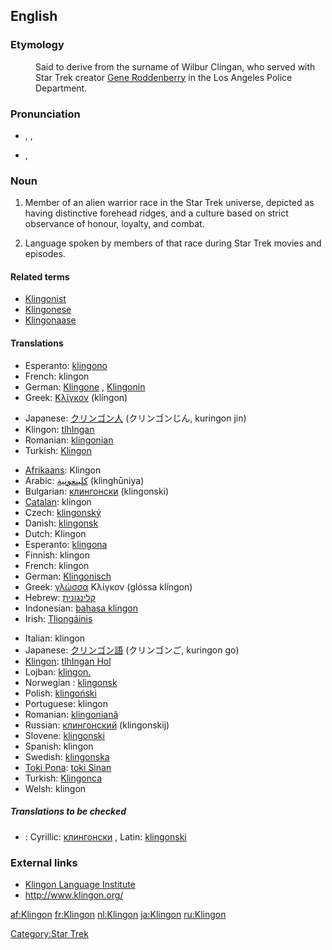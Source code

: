 {{wikipedia|Klingon}}
==English==

===Etymology===
:Said to derive from the surname of Wilbur Clingan, who served with Star Trek creator [[w:Gene Roddenberry|Gene Roddenberry]] in the Los Angeles Police Department.

===Pronunciation===
*{{AHD|klĭng'ŏn}}, {{IPA|/ˈklɪŋɒn/}}, {{SAMPA|/"klINQn/}}
*{{IPA|/ˈklɪŋɑn/}}, {{SAMPA|/"klINAn/}}<!-- cot-caught merger or just US-style IPA? -->

===Noun===
{{en-noun|s|-}}

# {{countable}} Member of an alien warrior race in the Star Trek universe, depicted as having distinctive forehead ridges, and a culture based on strict observance of honour, loyalty, and combat.
# {{uncountable}} Language spoken by members of that race during Star Trek movies and episodes.

====Related terms====
*[[Klingonist]]
*[[Klingonese]]
*[[Klingonaase]]

====Translations====
{{trans-top|member of an alien warrior race in the Star Trek universe}}
*Esperanto: [[klingono]]
*French: klingon
*German: [[Klingone]] {{m}}, [[Klingonin]] {{f}}
*Greek: [[Κλίγκον]] (klíngon) {{n}}
{{trans-mid}}
*Japanese: [[クリンゴン人]] (クリンゴンじん, kuringon jin)
*Klingon: [[tlhIngan]]
*Romanian: [[klingonian]] {{m}}
*Turkish: [[Klingon]]
{{trans-bottom}}

{{trans-top|the language}}
*[[Afrikaans]]: Klingon
*Arabic: [[كلينغونية]] (klinghūniya) {{f}}
*Bulgarian: [[клингонски]] (klingonski) {{m}}
*[[Catalan]]: klingon {{m}}
*Czech: [[klingonský]] {{m}}
*Danish: [[klingonsk]]
*Dutch: Klingon
*Esperanto: [[klingona]]
*Finnish: klingon
*French: klingon
*German: [[Klingonisch]] {{n}}
*Greek: [[γλώσσα]] Κλίγκον (glóssa klíngon) {{f}}
*Hebrew: [[קלינגונית]] {{f}}
*Indonesian: [[bahasa klingon]]
*Irish: [[Tliongáinis]]
{{trans-mid}}
*Italian: klingon {{m}}
*Japanese: [[クリンゴン語]] (クリンゴンご, kuringon go)
*[[Klingon]]: [[tlhIngan Hol]]
*Lojban: [[klingon.]]
*Norwegian<!--do not wikify-->: [[klingonsk]]
*Polish: [[klingoński]] {{m}}
*Portuguese: klingon
*Romanian: [[klingoniană]] {{f}}
*Russian: [[клингонский]] (klingonskij) {{m}}
*Slovene: [[klingonski]] {{m}}
*Spanish: klingon {{m}}
*Swedish: [[klingonska]]
*[[Toki Pona]]: [[toki Sinan]]
*Turkish: [[Klingonca]]
*Welsh: klingon
{{trans-bottom}}

=====Translations to be checked=====
{{checktrans}}
*{{ttbc|Serbian}}: Cyrillic: [[клингонски]] {{m}}, Latin: [[klingonski]] {{m}}

===External links===
*[http://www.kli.org/ Klingon Language Institute]
*[http://www.klingon.org/ http://www.klingon.org/]

[[af:Klingon]]
[[fr:Klingon]]
[[nl:Klingon]]
[[ja:Klingon]]
[[ru:Klingon]]

[[Category:Star Trek]]